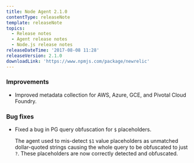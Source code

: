```yaml
---
title: Node Agent 2.1.0
contentType: releaseNote
template: releaseNote
topics:
  - Release notes
  - Agent release notes
  - Node.js release notes
releaseDateTime: '2017-08-08 11:28'
releaseVersion: 2.1.0
downloadLink: 'https://www.npmjs.com/package/newrelic'
---
```


### Improvements

* Improved metadata collection for AWS, Azure, GCE, and Pivotal Cloud Foundry.

### Bug fixes

* Fixed a bug in PG query obfuscation for `$` placeholders.

  The agent used to mis-detect `$1` value placeholders as unmatched dollar-quoted strings causing the whole query to be obfuscated to just `?`. These placeholders are now correctly detected and obfuscated.
